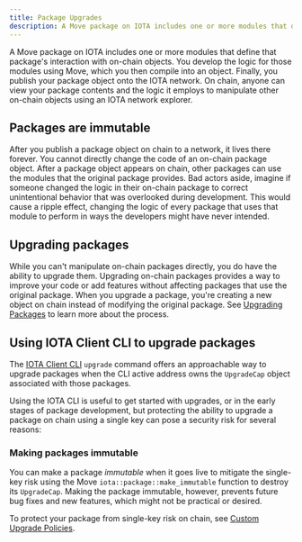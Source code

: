 ```yaml
---
title: Package Upgrades
description: A Move package on IOTA includes one or more modules that define that package's interaction with on-chain objects. Upgrading on-chain packages provides a way to improve your code or add features without affecting packages that use your published modules.
---
```



A Move package on IOTA includes one or more modules that define that package's interaction with on-chain objects. You develop the logic for those modules using Move, which you then compile into an object. Finally, you publish your package object onto the IOTA network. On chain, anyone can view your package contents and the logic it employs to manipulate other on-chain objects using an IOTA network explorer.

## Packages are immutable

After you publish a package object on chain to a network, it lives there forever. You cannot directly change the code of an on-chain package object. After a package object appears on chain, other packages can use the modules that the original package provides. Bad actors aside, imagine if someone changed the logic in their on-chain package to correct unintentional behavior that was overlooked during development. This would cause a ripple effect, changing the logic of every package that uses that module to perform in ways the developers might have never intended.

## Upgrading packages

While you can't manipulate on-chain packages directly, you do have the ability to upgrade them. Upgrading on-chain packages provides a way to improve your code or add features without affecting packages that use the original package. When you upgrade a package, you're creating a new object on chain instead of modifying the original package. See [Upgrading Packages](upgrade.mdx) to learn more about the process.

## Using IOTA Client CLI to upgrade packages

The [IOTA Client CLI](/references/cli/client.mdx) `upgrade` command offers an approachable way to upgrade packages when the CLI active address owns the `UpgradeCap` object associated with those packages.

Using the IOTA CLI is useful to get started with upgrades, or in the early stages of package development, but protecting the ability to upgrade a package on chain using a single key can pose a security risk for several reasons:

<UpgradeSingleKeyRisk />

### Making packages immutable

You can make a package _immutable_ when it goes live to mitigate the single-key risk using the Move `iota::package::make_immutable` function to destroy its `UpgradeCap`. Making the package immutable, however, prevents future bug fixes and new features, which might not be practical or desired.

To protect your package from single-key risk on chain, see [Custom Upgrade Policies](custom-policies.mdx).
